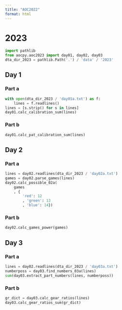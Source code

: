 ```yaml
---
title: "AOC2022"
format: html
---
```



# 2023

```python
import pathlib
from aocpy.aoc2023 import day01, day02, day03
dta_dir_2023 = pathlib.Path('.') / 'data' / '2023'
```

## Day 1

### Part a


```python
with open(dta_dir_2023 / 'day01a.txt') as f:
    lines = f.readlines()
lines = [s.strip() for s in lines]
day01.calc_calibration_sum(lines)
```

### Part b

```python
day01.calc_pat_calibration_sum(lines)
```


## Day 2

### Part a

```python
lines = day02.readlines(dta_dir_2023 / 'day02a.txt')
games = day02.parse_games(lines)
day02.calc_possible_02a(
    games
    , {
        'red': 12
        , 'green': 13
        , 'blue': 14})
```

### Part b

```python
day02.calc_games_power(games)
```

## Day 3

### Part a

```python
lines = day02.readlines(dta_dir_2023 / 'day03a.txt')
numberposs = day03.find_numbers_03a(lines)
sum(day03.extract_part_numbers(lines, numberposs))
```


### Part b

```python
gr_dict = day03.calc_gear_ratios(lines)
day03.calc_gear_ratios_sum(gr_dict)
```

